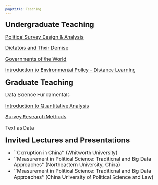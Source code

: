 ```yaml
---
pagetitle: Teaching
---
```


<style type="text/css">

body, td {
   font-size: 16px;
}
code.r{
  font-size: 12px;
}
pre {
  font-size: 12px
}
</style>

<link rel="stylesheet" href="styles.css" type="text/css">

<font size='5'><b> Undergraduate Teaching </b></font>

[Political Survey Design \& Analysis](syllabus498.pdf)

[Dictators and Their Demise](syllabus414.pdf)

[Governments of the World](syllabus141.pdf)

[Introduction to Environmental Policy – Distance Learning](POL223summer2015.pdf)


<font size='5'><b> Graduate Teaching </b></font>

Data Science Fundamentals 

[Introduction to Quantitative Analysis](603_Spring2023.pdf)

[Survey Research Methods](394/695_Spring2023.pdf)

Text as Data


<font size='5'><b> Invited Lectures and Presentations </b></font>

* ``Corruption in China'' (Whitworth University)
* ``Measurement in Political Science: Traditional and Big Data Approaches'' (Northeastern University, China)
* ``Measurement in Political Science: Traditional and Big Data Approaches'' (China University of Political Science and Law)
